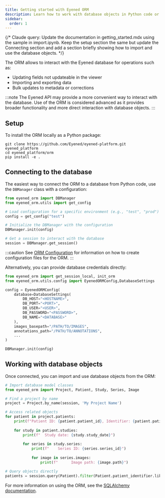 ```yaml
---
title: Getting started with Eyened ORM
description: Learn how to work with database objects in Python code or Jupyter notebooks
sidebar:
  order: 1
---
```


{/* Claude query: Update the documentation in getting_started.mdx using the sample in import.ipynb. Keep the setup section the same but update the Connecting section and add a section briefly showing how to import and use the database objects.  */}

The ORM allows to interact with the Eyened database for operations such as:
- Updating fields not updateable in the viewer
- Importing and exporting data
- Bulk updates to metadata or corrections

:::note
The Eyened API may provide a more convenient way to interact with the database. Use of the ORM is considered advanced as it provides broader functionality and more direct interaction with database objects.
:::

## Setup

To install the ORM locally as a Python package:

```
git clone https://github.com/Eyened/eyened-platform.git eyened_platform
cd eyened_platform/orm
pip install -e .
```

## Connecting to the database

The easiest way to connect the ORM to a database from Python code, use the `DBManager` class with a configuration:

```python
from eyened_orm import DBManager
from eyened_orm.utils import get_config

# Load configuration for a specific environment (e.g., "test", "prod")
config = get_config("test")

# Initialize the DBManager with the configuration
DBManager.init(config)

# Get a session to interact with the database
session = DBManager.get_session()
```

:::caution
See [ORM Configuration](/eyened-platform/orm/configuration) for information on how to create configuration files for the ORM.
:::

Alternatively, you can provide database credentials directly:

```python
from eyened_orm import get_session_local, init_orm
from eyened_orm.utils.config import EyenedORMConfig,DatabaseSettings

config = EyenedORMConfig(
    database=DatabaseSettings(
        DB_HOST="<HOSTNAME>",
        DB_PORT="<PORT>",
        DB_USER="<USER>",
        DB_PASSWORD="<PASSWORD>",
        DB_NAME="<DATABASE>"
    ),
    images_basepath="/PATH/TO/IMAGES",
    annotations_path="/PATH/TO/ANNOTATIONS",
    ...
)

DBManager.init(config)
```

## Working with database objects

Once connected, you can import and use database objects from the ORM:

```python
# Import database model classes
from eyened_orm import Project, Patient, Study, Series, Image

# Find a project by name
project = Project.by_name(session, 'My Project Name')

# Access related objects
for patient in project.patients:
    print(f"Patient ID: {patient.patient_id}, Identifier: {patient.patient_identifier}")
    
    for study in patient.studies:
        print(f"  Study date: {study.study_date}")
        
        for series in study.series:
            print(f"    Series ID: {series.series_id}")
            
            for image in series.images:
                print(f"      Image path: {image.path}")

# Query objects directly
patients = session.query(Patient).filter(Patient.patient_identifier.like("Patient_%")).all()
```
For more information on using the ORM, see the [SQLAlchemy documentation](https://docs.sqlalchemy.org/en/20/).